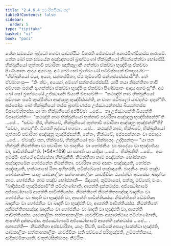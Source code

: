 ```yaml
---
title: "2.4.6.4 පවාරිතසික්ඛාපද"
tableOfContents: false
sidebar:
  order: 5
type: "tipitaka"
basket: "vi"
book: "paci"
---
```



<DynamicBreadcrumb />

<Division number="1037" book="paci">

<Paragraph number="3124" book="paci">
තේන සමයේන බුද්ධෝ භගවා සාවත්ථියං විහරති ජේතවනේ අනාථපිණ්ඩිකස්ස ආරාමේ. තේන ඛෝ පන සමයේන අඤ්ඤතරෝ බ්‍රාහ්මණෝ භික්ඛුනියෝ නිමන්තේත්වා භෝජේසි. භික්ඛුනියෝ භුත්තාවී පවාරිතා ඤාතිකුලානි ගන්ත්වා ඒකච්චා භුඤ්ජිංසු ඒකච්චා පිණ්ඩපාතං ආදාය අගමංසු. අථ ඛෝ සෝ බ්‍රාහ්මණෝ පටිවිස්සකේ ඒතදවෝච—  “භික්ඛුනියෝ මයා, අය්‍යා, සන්තප්පිතා, ඒථ තුම්හේපි සන්තප්පේස්සාමී”ති. තේ ඒවමාහංසු—  “කිං ත්වං, අය්‍යෝ, අම්හේ සන්තප්පේස්සසි. යාපි තයා නිමන්තිතා තාපි අම්හාකං ඝරානි ආගන්ත්වා ඒකච්චා භුඤ්ජිංසු ඒකච්චා පිණ්ඩපාතං ආදාය අගමංසූ”ති. අථ ඛෝ සෝ බ්‍රාහ්මණෝ උජ්ඣායති ඛිය්‍යති විපාචේති—  “කථඤ්හි නාම භික්ඛුනියෝ අම්හාකං ඝරේ භුඤ්ජිත්වා අඤ්ඤත්‍ර භුඤ්ජිස්සන්ති, න චාහං පටිබලෝ යාවදත්ථං දාතුන්”ති.
</Paragraph>

<Paragraph number="3125" book="paci">
අස්සෝසුං ඛෝ භික්ඛුනියෝ තස්ස බ්‍රාහ්මණස්ස උජ්ඣායන්තස්ස ඛිය්‍යන්තස්ස විපාචේන්තස්ස. යා තා භික්ඛුනියෝ අප්පිච්ඡා …පේ…  තා උජ්ඣායන්ති ඛිය්‍යන්ති විපාචේන්ති—  “කථඤ්හි නාම භික්ඛුනියෝ භුත්තාවී පවාරිතා අඤ්ඤත්‍ර භුඤ්ජිස්සන්තී”ති …පේ…  “සච්චං කිර, භික්ඛවේ, භික්ඛුනියෝ භුත්තාවී පවාරිතා අඤ්ඤත්‍ර භුඤ්ජන්තී”ති? “සච්චං, භගවා”ති. විගරහි බුද්ධෝ භගවා …පේ…  කථඤ්හි නාම, භික්ඛවේ, භික්ඛුනියෝ භුත්තාවී පවාරිතා අඤ්ඤත්‍ර භුඤ්ජිස්සන්ති. නේතං, භික්ඛවේ, අප්පසන්නානං වා පසාදාය …පේ…  ඒවඤ්ච පන, භික්ඛවේ, භික්ඛුනියෝ ඉමං සික්ඛාපදං උද්දිසන්තු—
</Paragraph>

</Division>
<Division number="1038" book="paci">

<Paragraph number="3126" book="paci">
<Emphasis>“යා පන භික්ඛුනී නිමන්තිතා වා පවාරිතා වා ඛාදනීයං වා භෝජනීයං වා ඛාදේය්‍ය වා භුඤ්ජේය්‍ය වා, පාචිත්තියන්”</Emphasis>ති. (*54*:<Emphasis>109</Emphasis>)
</Paragraph>

</Division>
<Division number="1039" book="paci">

<Paragraph number="3127" book="paci">
<Emphasis>යා පනා</Emphasis>ති යා යාදිසා …පේ…  <Emphasis>භික්ඛුනී</Emphasis>ති …පේ…  අයං ඉමස්මිං අත්ථේ අධිප්පේතා භික්ඛුනීති.
</Paragraph>

<Paragraph number="3128" book="paci">
<Emphasis>නිමන්තිතා</Emphasis> නාම පඤ්චන්නං භෝජනානං අඤ්ඤතරේන භෝජනේන නිමන්තිතා.
</Paragraph>

<Paragraph number="3129" book="paci">
<Emphasis>පවාරිතා</Emphasis> නාම අසනං පඤ්ඤායති, භෝජනං පඤ්ඤායති, හත්ථපාසේ ඨිතා අභිහරති, පටික්ඛේපෝ පඤ්ඤායති.
</Paragraph>

<Paragraph number="3130" book="paci">
<Emphasis>ඛාදනීයං</Emphasis> නාම පඤ්ච භෝජනානි—  යාගුං යාමකාලිකං සත්තාහකාලිකං යාවජීවිකං ඨපේත්වා අවසේසං ඛාදනීයං නාම.
</Paragraph>

<Paragraph number="3131" book="paci">
<Emphasis>භෝජනීයං</Emphasis> නාම පඤ්ච භෝජනානි—  ඕදනෝ, කුම්මාසෝ, සත්තු, මච්ඡෝ, මංසං.
</Paragraph>

<Paragraph number="3132" book="paci">
“ඛාදිස්සාමි භුඤ්ජිස්සාමී”ති පටිග්ගණ්හාති, ආපත්ති දුක්කටස්ස. අජ්ඣෝහාරේ අජ්ඣෝහාරේ ආපත්ති පාචිත්තියස්ස.
</Paragraph>

</Division>
<Division number="1040" book="paci">

<Paragraph number="3133" book="paci">
නිමන්තිතේ නිමන්තිතසඤ්ඤා ඛාදනීයං වා භෝජනීයං වා ඛාදති වා භුඤ්ජති වා, ආපත්ති පාචිත්තියස්ස. නිමන්තිතේ වේමතිකා ඛාදනීයං වා භෝජනීයං වා ඛාදති වා භුඤ්ජති වා, ආපත්ති පාචිත්තියස්ස. නිමන්තිතේ අනිමන්තිතසඤ්ඤා ඛාදනීයං වා භෝජනීයං වා ඛාදති වා භුඤ්ජති වා, ආපත්ති පාචිත්තියස්ස.
</Paragraph>

<Paragraph number="3134" book="paci">
යාමකාලිකං සත්තාහකාලිකං යාවජීවිකං ආහාරත්ථාය පටිග්ගණ්හාති, ආපත්ති දුක්කටස්ස. අජ්ඣෝහාරේ අජ්ඣෝහාරේ ආපත්ති දුක්කටස්ස …පේ… .
</Paragraph>

</Division>
<Division number="1041" book="paci">

<Paragraph number="3135" book="paci">
අනාපත්ති—  නිමන්තිතා අප්පවාරිතා, යාගුං පිවති, සාමිකේ අපලෝකේත්වා භුඤ්ජති, යාමකාලිකං සත්තාහකාලිකං යාවජීවිකං සති පච්චයේ පරිභුඤ්ජති, උම්මත්තිකාය, ආදිකම්මිකායාති.

</Paragraph>
</Division>

<Paragraph number="3136" type="center" book="paci">
චතුත්ථසික්ඛාපදං නිට්ඨිතං.
</Paragraph>